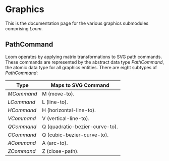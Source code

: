 # Graphics

This is the documentation page for the various graphics submodules comprising
_Loom_.

## PathCommand
Loom operates by applying matrix transformations to SVG path commands. These
commands are represented by the abstract data type _PathCommand_, the atomic
data type for all graphics entities. There are eight subtypes of _PathCommand_:

| Type       | Maps to SVG Command            |
| ---------- | ------------------------------ |
| _MCommand_ | M (move-to).                   |
| _LCommand_ | L (line-to).                   |
| _HCommand_ | H (horizontal-line-to).        |
| _VCommand_ | V (vertical-line-to).          |
| _QCommand_ | Q (quadratic-bezier-curve-to). |
| _CCommand_ | Q (cubic-bezier-curve-to).     |
| _ACommand_ | A (arc-to).                    |
| _ZCommand_ | Z (close-path).                |
